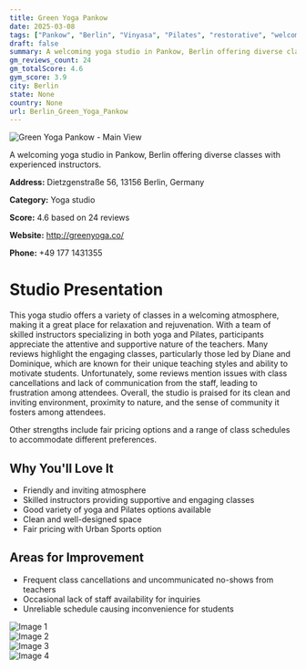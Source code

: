 ```yaml
---
title: Green Yoga Pankow
date: 2025-03-08
tags: ["Pankow", "Berlin", "Vinyasa", "Pilates", "restorative", "welcoming atmosphere", "community-oriented", "Berlin"]  
draft: false
summary: A welcoming yoga studio in Pankow, Berlin offering diverse classes with experienced instructors.
gm_reviews_count: 24
gm_totalScore: 4.6
gym_score: 3.9
city: Berlin
state: None
country: None
url: Berlin_Green_Yoga_Pankow
---
```


<div className="aspect-[16/9] relative my-8">
  <img 
    src="https://lh5.googleusercontent.com/p/AF1QipPyDY6pHPjHg8UntaWVBOaDtR6wK3LjIGa9E7w6=w1920-h1080-k-no"
    alt="Green Yoga Pankow - Main View"
    className="object-cover absolute inset-0 w-full h-full rounded-lg"
  />
</div>

A welcoming yoga studio in Pankow, Berlin offering diverse classes with experienced instructors.

**Address:** Dietzgenstraße 56, 13156 Berlin, Germany

**Category:** Yoga studio

**Score:** 4.6 based on 24 reviews

**Website:** http://greenyoga.co/

**Phone:** +49 177 1431355

# Studio Presentation

This yoga studio offers a variety of classes in a welcoming atmosphere, making it a great place for relaxation and rejuvenation. With a team of skilled instructors specializing in both yoga and Pilates, participants appreciate the attentive and supportive nature of the teachers. Many reviews highlight the engaging classes, particularly those led by Diane and Dominique, which are known for their unique teaching styles and ability to motivate students. Unfortunately, some reviews mention issues with class cancellations and lack of communication from the staff, leading to frustration among attendees. Overall, the studio is praised for its clean and inviting environment, proximity to nature, and the sense of community it fosters among attendees.

Other strengths include fair pricing options and a range of class schedules to accommodate different preferences.

## Why You'll Love It

- Friendly and inviting atmosphere
- Skilled instructors providing supportive and engaging classes
- Good variety of yoga and Pilates options available
- Clean and well-designed space
- Fair pricing with Urban Sports option

## Areas for Improvement

- Frequent class cancellations and uncommunicated no-shows from teachers
- Occasional lack of staff availability for inquiries
- Unreliable schedule causing inconvenience for students

<div className="grid grid-cols-1 xl:grid-cols-2 gap-4 my-8">
<div className="aspect-[4/3] relative"><img src="https://lh5.googleusercontent.com/p/AF1QipPD9_aeE5ZJHgI4Q-4FV-9Ke6ya8297HpkPNsjA=w1920-h1080-k-no" alt="Image 1" className="object-cover absolute inset-0 w-full h-full rounded-lg" /></div>
<div className="aspect-[4/3] relative"><img src="https://lh5.googleusercontent.com/p/AF1QipNTEIUgaDKOepE4NiTr7o-Uh22RMBIX-mpgm1Vj=w1920-h1080-k-no" alt="Image 2" className="object-cover absolute inset-0 w-full h-full rounded-lg" /></div>
<div className="aspect-[4/3] relative"><img src="https://lh5.googleusercontent.com/p/AF1QipMszsPYhyNt1hZVW1cQdNHm_BZiFn7qOMUpGR0Q=w1920-h1080-k-no" alt="Image 3" className="object-cover absolute inset-0 w-full h-full rounded-lg" /></div>
<div className="aspect-[4/3] relative"><img src="https://lh5.googleusercontent.com/p/AF1QipMxnRuPzBMdLUEUI0qy_l-vDMzPUZv5C2L1ULPA=w1920-h1080-k-no" alt="Image 4" className="object-cover absolute inset-0 w-full h-full rounded-lg" /></div>
</div>